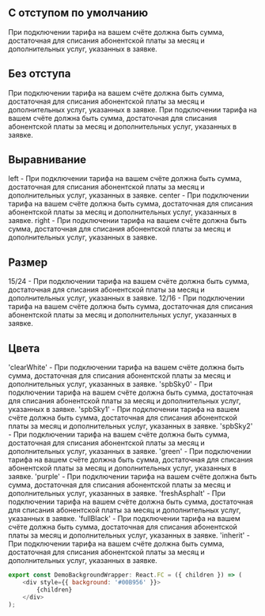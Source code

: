 

## С отступом по умолчанию

<Playground>
    <Paragraph>
        При подключении тарифа на вашем счёте должна быть сумма, достаточная для списания абонентской платы
        за месяц и дополнительных услуг, указанных в заявке.
    </Paragraph>
</Playground>

## Без отступа

<Playground>
    <Paragraph hasMargin={false}>
        При подключении тарифа на вашем счёте должна быть сумма, достаточная для списания абонентской платы
        за месяц и дополнительных услуг, указанных в заявке.
    </Paragraph>
    <Paragraph hasMargin={false}>
        При подключении тарифа на вашем счёте должна быть сумма, достаточная для списания абонентской платы
        за месяц и дополнительных услуг, указанных в заявке.
    </Paragraph>
</Playground>

## Выравнивание

<Playground>
    <Paragraph align='left'>
        left - При подключении тарифа на вашем счёте должна быть сумма, достаточная для списания абонентской платы
        за месяц и дополнительных услуг, указанных в заявке.
    </Paragraph>
    <Paragraph align='center'>
        center - При подключении тарифа на вашем счёте должна быть сумма, достаточная для списания абонентской платы
        за месяц и дополнительных услуг, указанных в заявке.
    </Paragraph>
    <Paragraph align='right'>
        right - При подключении тарифа на вашем счёте должна быть сумма, достаточная для списания абонентской платы
        за месяц и дополнительных услуг, указанных в заявке.
    </Paragraph>
</Playground>

## Размер

<Playground>
    <Paragraph>
        15/24 - При подключении тарифа на вашем счёте должна быть сумма, достаточная для списания абонентской платы
        за месяц и дополнительных услуг, указанных в заявке.
    </Paragraph>
    <Paragraph size={'small'}>
        12/16 - При подключении тарифа на вашем счёте должна быть сумма, достаточная для списания абонентской платы
        за месяц и дополнительных услуг, указанных в заявке.
    </Paragraph>
</Playground>

## Цвета

<Playground>
    <DemoBackgroundWrapper>
        <Paragraph color='clearWhite'>
            'clearWhite' - При подключении тарифа на вашем счёте должна быть сумма, достаточная для списания абонентской платы
        за месяц и дополнительных услуг, указанных в заявке.
        </Paragraph>
        <Paragraph color='spbSky0'>
            'spbSky0' - При подключении тарифа на вашем счёте должна быть сумма, достаточная для списания абонентской платы
        за месяц и дополнительных услуг, указанных в заявке.
        </Paragraph>
        <Paragraph color='spbSky1'>
            'spbSky1' - При подключении тарифа на вашем счёте должна быть сумма, достаточная для списания абонентской платы
        за месяц и дополнительных услуг, указанных в заявке.
        </Paragraph>
        <Paragraph color='spbSky2'>
            'spbSky2' - При подключении тарифа на вашем счёте должна быть сумма, достаточная для списания абонентской платы
        за месяц и дополнительных услуг, указанных в заявке.
        </Paragraph>
    </DemoBackgroundWrapper>
    <Paragraph color='green'>
        'green' - При подключении тарифа на вашем счёте должна быть сумма, достаточная для списания абонентской платы
        за месяц и дополнительных услуг, указанных в заявке.
    </Paragraph>
    <Paragraph color='purple'>
        'purple' - При подключении тарифа на вашем счёте должна быть сумма, достаточная для списания абонентской платы
        за месяц и дополнительных услуг, указанных в заявке.
    </Paragraph>
    <Paragraph color='freshAsphalt'>
        'freshAsphalt' - При подключении тарифа на вашем счёте должна быть сумма, достаточная для списания абонентской платы
        за месяц и дополнительных услуг, указанных в заявке.
    </Paragraph>
    <Paragraph color='fullBlack'>
        'fullBlack' - При подключении тарифа на вашем счёте должна быть сумма, достаточная для списания абонентской платы
        за месяц и дополнительных услуг, указанных в заявке.
    </Paragraph>
    <Paragraph color='inherit'>
        'inherit' - При подключении тарифа на вашем счёте должна быть сумма, достаточная для списания абонентской платы
        за месяц и дополнительных услуг, указанных в заявке.
    </Paragraph>
</Playground>

```javascript collapse=Код DemoBackgroundWrapper
export const DemoBackgroundWrapper: React.FC = ({ children }) => (
    <div style={{ background: '#00B956' }}>
        {children}
    </div>
);
```
